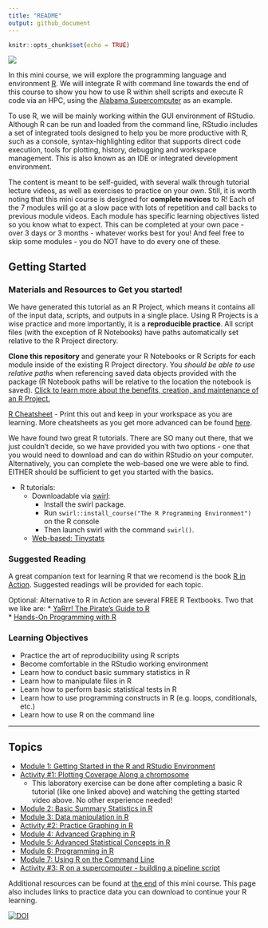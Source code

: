 ```yaml
---
title: "README"
output: github_document
---
```


```r
knitr::opts_chunk$set(echo = TRUE)
```

![](images/rminicourse_banner.png)

In this mini course, we will explore the programming language and environment [R](https://www.r-project.org/). We will integrate R with command line towards the end of this course to show you how to use R within shell scripts and execute R code via an HPC, using the [Alabama Supercomputer](https://www.asc.edu/) as an example.

To use R, we will be mainly working within the GUI environment of RStudio. Although R can be run and loaded from the command line, RStudio includes a set of integrated tools designed to help you be more productive with R, such as a console, syntax-highlighting editor that supports direct code execution, tools for plotting, history, debugging and workspace management. This is also known as an IDE or integrated development environment. 

The content is meant to be self-guided, with several walk through tutorial lecture videos, as well as exercises to practice on your own. Still, it is worth noting that this mini course is designed for **complete novices** to R! Each of the 7 modules will go at a slow pace with lots of repetition and call backs to previous module videos. Each module has specific learning objectives listed so you know what to expect. This can be completed at your own pace - over 3 days or 3 months - whatever works best for you! And feel free to skip some modules - you do NOT have to do every one of these.

## Getting Started

### Materials and Resources to Get you started!

We have generated this tutorial as an R Project, which means it contains all of the input data, scripts, and outputs in a single place. Using R Projects is a wise practice and more importantly, it is a **reproducible practice**. All script files (with the exception of R Notebooks) have paths automatically set relative to the R Project directory. 

**Clone this repository** and generate your R Notebooks or R Scripts for each module inside of the existing R Project directory. You *should be able to use relative paths* when referencing saved data objects provided with the package (R Notebook paths will be relative to the location the notebook is saved). [Click to learn more about the benefits, creation, and maintenance of an R Project.](https://support.rstudio.com/hc/en-us/articles/200526207-Using-RStudio-Projects)  


[R Cheatsheet](http://github.com/rstudio/cheatsheets/raw/master/base-r.pdf) - Print this out and keep in your workspace as you are learning. More cheatsheets as you get more advanced can be found [here](https://www.rstudio.com/resources/cheatsheets/).

We have found two great R tutorials. There are SO many out there, that we just couldn't decide, so we have provided you with two options - one that you would need to download and can do within RStudio on your computer. Alternatively, you can complete the web-based one we were able to find. EITHER should be sufficient to get you started with the basics.

* R tutorials:
  * Downloadable via [swirl](https://swirlstats.com/students.html):
    * Install the swirl package.
    * Run `swirl::install_course("The R Programming Environment")` on the R console
    * Then launch swirl with the command `swirl()`. 
  * [Web-based: Tinystats](https://tinystats.github.io/teacups-giraffes-and-statistics/index.html) 

### Suggested Reading

A great companion text for learning R that we recomend is the book [R in Action](https://www.manning.com/books/r-in-action). Suggested readings will be provided for each topic.

Optional: Alternative to R in Action are several FREE R Textbooks. Two that we like are:
* [YaRrr! The Pirate’s Guide to R](https://bookdown.org/ndphillips/YaRrr/)  
* [Hands-On Programming with R](https://rstudio-education.github.io/hopr/)


### Learning Objectives
* Practice the art of reproducibility using R scripts 
* Become comfortable in the RStudio working environment
* Learn how to conduct basic summary statistics in R
* Learn how to manipulate files in R
* Learn how to perform basic statistical tests in R
* Learn how to use programming constructs in R (e.g. loops, conditionals, etc.)
* Learn how to use R on the command line

***

## Topics

* [Module 1: Getting Started in the R and RStudio Environment](https://github.com/StevisonLab/R-Mini-Course/blob/main/pages/Setting%20up%20your%20environment.md)
* [Activity #1: Plotting Coverage Along a chromosome](https://github.com/StevisonLab/R-Mini-Course/blob/main/pages/Activity1.md) 
  * This laboratory exercise can be done after completing a basic R tutorial (like one linked above) and watching the getting started video above. No other experience needed!
* [Module 2: Basic Summary Statistics in R](https://github.com/StevisonLab/R-Mini-Course/blob/main/pages/Basic%20Summary%20Stats%20in%20R.md)
* [Module 3: Data manipulation in R](https://github.com/StevisonLab/R-Mini-Course/blob/main/pages/Data%20manipulation%20in%20R.md)
* [Activity #2: Practice Graphing in R](https://github.com/StevisonLab/R-Mini-Course/blob/main/pages/Activity2.md)
* [Module 4: Advanced Graphing in R](https://github.com/StevisonLab/R-Mini-Course/blob/main/pages/Advanced%20Graphing.md)
* [Module 5: Advanced Statistical Concepts in R](https://github.com/StevisonLab/R-Mini-Course/blob/main/pages/Advanced%20Stats%20Concepts.md)
* [Module 6: Programming in R](https://github.com/StevisonLab/R-Mini-Course/blob/main/pages/R%20Programming.md)
* [Module 7: Using R on the Command Line](https://github.com/StevisonLab/R-Mini-Course/blob/main/pages/Use%20R%20on%20the%20CL.md)
* [Activity #3: R on a supercomputer - building a pipeline script](https://github.com/StevisonLab/R-Mini-Course/blob/main/pages/Activity3.md)

Additional resources can be found at [the end](https://github.com/StevisonLab/R-Mini-Course/blob/main/pages/Congrats.md) of this mini course. This page also includes links to practice data you can download to continue your R learning.

[![DOI](https://zenodo.org/badge/337532326.svg)](https://zenodo.org/badge/latestdoi/337532326)